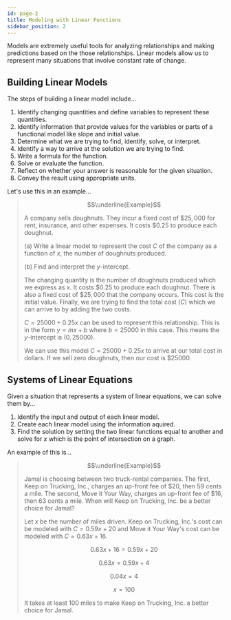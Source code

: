 ```yaml
---
id: page-2
title: Modeling with Linear Functions
sidebar_position: 2
---
```


Models are extremely useful tools for analyzing relationships and making predictions based on the those relationships. Linear models allow us to represent many situations that involve constant rate of change.

## Building Linear Models

The steps of building a linear model include...
1. Identify changing quantities and define variables to represent these quantities.
2. Identify information that provide values for the variables or parts of a functional model like slope and initial value.
3. Determine what we are trying to find, identify, solve, or interpret.
4. Identify a way to arrive at the solution we are trying to find.
5. Write a formula for the function.
6. Solve or evaluate the function.
7. Reflect on whether your answer is reasonable for the given situation.
8. Convey the result using appropriate units.

Let's use this in an example...

> $$\underline{Example}$$
>
> A company sells doughnuts. They incur a fixed cost of $\$25,000$ for rent, insurance, and other expenses. It costs $\$0.25$ to produce each doughnut.
>
> (a) Write a linear model to represent the cost $C$ of the company as a function of $x$, the number of doughnuts produced.
>
> (b) Find and interpret the $y$-intercept.
>
> The changing quantity is the number of doughnuts produced which we express as $x$. It costs $\$0.25$ to produce each doughnut. There is also a fixed cost of $\$25,000$ that the company occurs. This cost is the initial value. Finally, we are trying to find the total cost ($C$) which we can arrive to by adding the two costs.
>
> $C = 25000 + 0.25x$ can be used to represent this relationship. This is in the form $y = mx + b$ where $b = 25000$ in this case. This means the $y$-intercept is $(0, 25000)$.
>
> We can use this model $C = 25000 + 0.25x$ to arrive at our total cost in dollars. If we sell zero doughnuts, then our cost is $\$25000$.

## Systems of Linear Equations

Given a situation that represents a system of linear equations, we can solve them by...
1. Identify the input and output of each linear model.
2. Create each linear model using the information aquired.
3. Find the solution by setting the two linear functions equal to another and solve for $x$ which is the point of intersection on a graph.

An example of this is...

> $$\underline{Example}$$
>
> Jamal is choosing between two truck-rental companies. The first, Keep on Trucking, Inc., charges an up-front fee of $\$20$, then $59$ cents a mile. The second, Move it Your Way, charges an up-front fee of $\$16$, then $63$ cents a mile. When will Keep on Trucking, Inc. be a better choice for Jamal?
>
> Let $x$ be the number of miles driven. Keep on Trucking, Inc.'s cost can be modeled with $C = 0.59x + 20$ and Move it Your Way's cost can be modeled with $C = 0.63x + 16$.
>
> $$0.63x + 16 = 0.59x + 20$$
>
> $$0.63x = 0.59x + 4$$
>
> $$0.04x = 4$$
>
> $$x = 100$$
>
> It takes at least $100$ miles to make Keep on Trucking, Inc. a better choice for Jamal.
